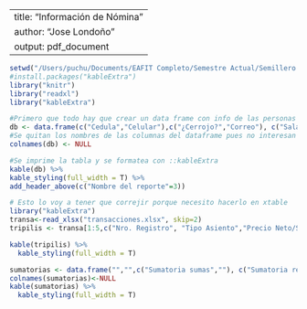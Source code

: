 
---
title: "Información de Nómina"
author: "Jose Londoño"
output: pdf_document
---

```r
setwd("/Users/puchu/Documents/EAFIT Completo/Semestre Actual/Semillero de Investigación/Proyectos Daniel/Proyecto 1/Organizer3000")
#install.packages("kableExtra")
library("knitr")
library("readxl")
library("kableExtra")

#Primero que todo hay que crear un data frame con info de las personas
db <- data.frame(c("Cedula","Celular"),c("¿Cerrojo?","Correo"), c("Salario", "Centro de costos"))
#Se quitan los nombres de las columnas del dataframe pues no interesan
colnames(db) <- NULL

#Se imprime la tabla y se formatea con ::kableExtra
kable(db) %>%
kable_styling(full_width = T) %>%
add_header_above(c("Nombre del reporte"=3))
```

\vspace{24pt}

```r
# Esto lo voy a tener que correjir porque necesito hacerlo en xtable
library("kableExtra")
transa<-read_xlsx("transacciones.xlsx", skip=2)
tripilis <- transa[1:5,c("Nro. Registro", "Tipo Asiento","Precio Neto/Subtotal", "Precio/Valor Bruto")]

kable(tripilis) %>%
  kable_styling(full_width = T)
```

```r

sumatorias <- data.frame("","",c("Sumatoria sumas",""), c("Sumatoria restas", "Saldo"))
colnames(sumatorias)<-NULL
kable(sumatorias) %>%
  kable_styling(full_width = T)
```





